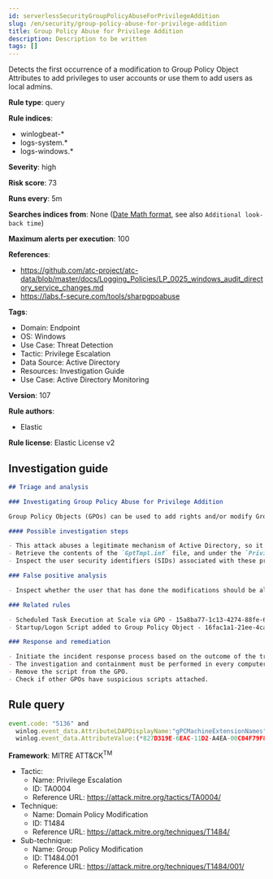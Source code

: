 ```yaml
---
id: serverlessSecurityGroupPolicyAbuseForPrivilegeAddition
slug: /en/security/group-policy-abuse-for-privilege-addition
title: Group Policy Abuse for Privilege Addition
description: Description to be written
tags: []
---
```


<div id="group-policy-abuse-for-privilege-addition"></div>

Detects the first occurrence of a modification to Group Policy Object Attributes to add privileges to user accounts or use them to add users as local admins.

**Rule type**: query

**Rule indices**: 

* winlogbeat-*
* logs-system.*
* logs-windows.*

**Severity**: high

**Risk score**: 73

**Runs every**: 5m

**Searches indices from**: None ([Date Math format](((ref))/common-options.html#date-math), see also <DocLink id="serverlessSecurityRulesUiCreate" section="set-the-rules-schedule">`Additional look-back time`</DocLink>)

**Maximum alerts per execution**: 100

**References**: 

* https://github.com/atc-project/atc-data/blob/master/docs/Logging_Policies/LP_0025_windows_audit_directory_service_changes.md
* https://labs.f-secure.com/tools/sharpgpoabuse

**Tags**: 

* Domain: Endpoint
* OS: Windows
* Use Case: Threat Detection
* Tactic: Privilege Escalation
* Data Source: Active Directory
* Resources: Investigation Guide
* Use Case: Active Directory Monitoring

**Version**: 107

**Rule authors**: 

* Elastic

**Rule license**: Elastic License v2

## Investigation guide

```markdown
## Triage and analysis

### Investigating Group Policy Abuse for Privilege Addition

Group Policy Objects (GPOs) can be used to add rights and/or modify Group Membership on GPOs by changing the contents of an INF file named GptTmpl.inf, which is responsible for storing every setting under the Security Settings container in the GPO. This file is unique for each GPO, and only exists if the GPO contains security settings. Example Path: "\\DC.com\SysVol\DC.com\Policies\{PolicyGUID}\Machine\Microsoft\Windows NT\SecEdit\GptTmpl.inf"

#### Possible investigation steps

- This attack abuses a legitimate mechanism of Active Directory, so it is important to determine whether the activity is legitimate and the administrator is authorized to perform this operation.
- Retrieve the contents of the `GptTmpl.inf` file, and under the `Privilege Rights` section, look for potentially dangerous high privileges, for example: SeTakeOwnershipPrivilege, SeEnableDelegationPrivilege, etc.
- Inspect the user security identifiers (SIDs) associated with these privileges, and if they should have these privileges.

### False positive analysis

- Inspect whether the user that has done the modifications should be allowed to. The user name can be found in the `winlog.event_data.SubjectUserName` field.

### Related rules

- Scheduled Task Execution at Scale via GPO - 15a8ba77-1c13-4274-88fe-6bd14133861e
- Startup/Logon Script added to Group Policy Object - 16fac1a1-21ee-4ca6-b720-458e3855d046

### Response and remediation

- Initiate the incident response process based on the outcome of the triage.
- The investigation and containment must be performed in every computer controlled by the GPO, where necessary.
- Remove the script from the GPO.
- Check if other GPOs have suspicious scripts attached.
```

## Rule query

```js
event.code: "5136" and
  winlog.event_data.AttributeLDAPDisplayName:"gPCMachineExtensionNames" and
  winlog.event_data.AttributeValue:(*827D319E-6EAC-11D2-A4EA-00C04F79F83A* and *803E14A0-B4FB-11D0-A0D0-00A0C90F574B*)

```

**Framework**: MITRE ATT&CK<sup>TM</sup>

* Tactic:
    * Name: Privilege Escalation
    * ID: TA0004
    * Reference URL: https://attack.mitre.org/tactics/TA0004/
* Technique:
    * Name: Domain Policy Modification
    * ID: T1484
    * Reference URL: https://attack.mitre.org/techniques/T1484/
* Sub-technique:
    * Name: Group Policy Modification
    * ID: T1484.001
    * Reference URL: https://attack.mitre.org/techniques/T1484/001/

